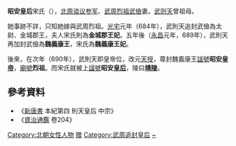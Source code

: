 '''昭安皇后'''宋氏（{{bd|？||？|catIdx=H}}），[[北周|北周]][[谘议参军|谘议参军]]、[[武儉|武周烈祖武儉]]妻。[[武则天|武则天]]曾祖母。

她事跡不詳，只知她嫁與武周烈祖。[[光宅|光宅]]元年（684年），武則天追封武儉為太尉、金城郡王，夫人宋氏則為'''金城郡王妃'''。五年後（[[永昌_(唐朝)|永昌]]元年，689年），武則天再加封武儉為'''魏義康王'''，宋氏為'''魏義康王妃'''。

後來，在次年（690年），武則天即皇帝位，改元[[天授_(武周)|天授]]，尊封魏義康王[[諡號|諡號]]'''昭安[[皇帝|皇帝]]'''，[[廟號|廟號]]'''烈祖'''。而宋氏就被上[[諡號|諡號]]'''昭安[[皇后|皇后]]'''，陵曰'''[[靖陵|靖陵]]'''。

==參考資料==
*《[[新唐書|新唐書]] 本紀第四 則天皇后 中宗》
*《[[資治通鑑|資治通鑑]] 卷204》

{{唐朝皇后}}
[[Category:北朝女性人物|Category:北朝女性人物]]
[[Category:唐朝王妃|赠]]
[[Category:武周追封皇后|Category:武周追封皇后]]
[[Category:宋姓|~]]